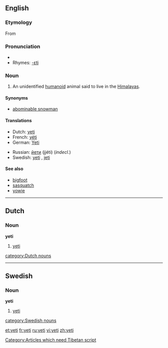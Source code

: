 {{see|Yeti|yéti}}
==English==
{{wikipedia}}
===Etymology===
From {{Tibetan.}} [[Category:Articles which need Tibetan script]]

===Pronunciation===
*{{IPA|/ˈyɛti/}}
*Rhymes: [[Rhymes:English:-ɛti|-ɛti]]

===Noun===
{{en-noun}}

# {{cryptozoology}} An unidentified [[humanoid]] animal said to live in the [[Himalayas]].

====Synonyms====
*[[abominable snowman]]

====Translations====
{{trans-top|unidentified animal}}
*Dutch: [[#Dutch|yeti]] {{m}}
*French: [[yéti]] {{m}}
*German: [[Yeti]] {{m}}
{{trasn-mid}}
*Russian: [[йети]] (jjéti) {{m}} (''indecl.'')
*Swedish: [[#Swedish|yeti]] {{c}}, [[jeti]] {{c}}
{{trans-bottom}}

====See also====
*[[bigfoot]]
*[[sasquatch]]
*[[yowie]]

----

==Dutch==

===Noun===
'''yeti''' {{m}}

# {{cryptozoology|lang=nl}} [[yeti#English|yeti]]

[[category:Dutch nouns]]

----

==Swedish==

===Noun===
'''yeti''' {{c}}

# {{cryptozoology|lang=sv}} [[yeti#English|yeti]]

[[category:Swedish nouns]]

[[et:yeti]]
[[fr:yeti]]
[[ru:yeti]]
[[vi:yeti]]
[[zh:yeti]]